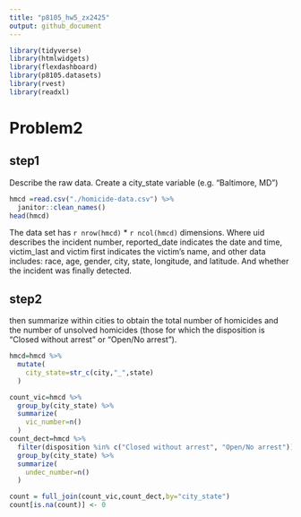 ```yaml
---
title: "p8105_hw5_zx2425"
output: github_document
---
```


```r
library(tidyverse)
library(htmlwidgets)
library(flexdashboard)
library(p8105.datasets)
library(rvest)
library(readxl)
```

# Problem2
## step1
Describe the raw data. Create a city_state variable (e.g. “Baltimore, MD”) 

```r
hmcd =read.csv("./homicide-data.csv") %>% 
  janitor::clean_names() 
head(hmcd)
```
The data set has `r nrow(hmcd)` * ` r ncol(hmcd)` dimensions. Where uid describes the incident number, reported_date indicates the date and time, victim_last and victim first indicates the victim's name, and other data includes: race, age, gender, city, state, longitude, and latitude. And whether the incident was finally detected.

## step2
then summarize within cities to obtain the total number of homicides and the number of unsolved homicides (those for which the disposition is “Closed without arrest” or “Open/No arrest”).

```r
hmcd=hmcd %>% 
  mutate(
    city_state=str_c(city,"_",state)
  )

count_vic=hmcd %>% 
  group_by(city_state) %>% 
  summarize(
    vic_number=n()
  )
count_dect=hmcd %>% 
  filter(disposition %in% c("Closed without arrest", "Open/No arrest")) %>% 
  group_by(city_state) %>% 
  summarize(
    undec_number=n()
  )

count = full_join(count_vic,count_dect,by="city_state")
count[is.na(count)] <- 0
```



